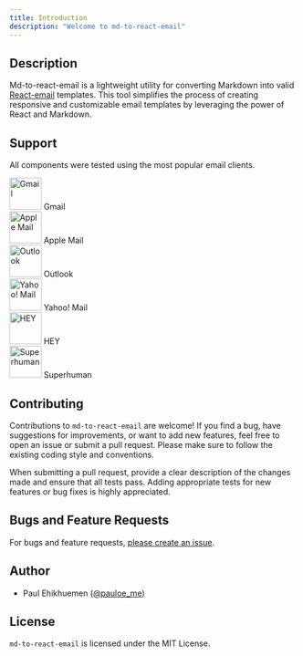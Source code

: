 ```yaml
---
title: Introduction
description: "Welcome to md-to-react-email"
---
```


## Description

Md-to-react-email is a lightweight utility for converting Markdown into valid [React-email](https://react.email) templates. This tool simplifies the process of creating responsive and customizable email templates by leveraging the power of React and Markdown.

## Support

All components were tested using the most popular email clients.

<div
  role="list"
  className="grid py-2 list-none border rounded-xl text-sm"
  style={{
    gridTemplateColumns: "repeat(auto-fit, minmax(100px, 1fr))",
    columnGap: "0.5rem",
    borderColor: "rgb(30 41 59/1)",
  }}
>
  <div className="text-center block not-prose group relative my-2 ring-2 ring-transparent overflow-hidden">
    <img
      src="https://react.email/static/icons/gmail.svg"
      width="56px"
      height="56px"
      alt="Gmail"
      className="mx-auto mb-1"
    />
    Gmail
  </div>
  <div className="text-center block not-prose group relative my-2 ring-2 ring-transparent overflow-hidden">
    <img
      src="https://react.email/static/icons/apple-mail.svg"
      width="56px"
      height="56px"
      alt="Apple Mail"
      className="mx-auto mb-1"
    />
    Apple Mail
  </div>
  <div className="text-center block not-prose group relative my-2 ring-2 ring-transparent overflow-hidden">
    <img
      src="https://react.email/static/icons/outlook.svg"
      width="56px"
      height="56px"
      alt="Outlook"
      className="mx-auto mb-1"
    />
    Outlook
  </div>
  <div className="text-center block not-prose group relative my-2 ring-2 ring-transparent overflow-hidden">
    <img
      src="https://react.email/static/icons/yahoo-mail.svg"
      width="56px"
      height="56px"
      alt="Yahoo! Mail"
      className="mx-auto mb-1"
    />
    Yahoo! Mail
  </div>
  <div className="text-center block not-prose group relative my-2 ring-2 ring-transparent overflow-hidden">
    <img
      src="https://react.email/static/icons/hey.svg"
      width="56px"
      height="56px"
      alt="HEY"
      className="mx-auto mb-1"
    />
    HEY
  </div>
  <div className="text-center block not-prose group relative my-2 ring-2 ring-transparent overflow-hidden">
    <img
      src="https://react.email/static/icons/superhuman.svg"
      width="56px"
      height="56px"
      alt="Superhuman"
      className="mx-auto mb-1"
    />
    Superhuman
  </div>
</div>

## Contributing

Contributions to `md-to-react-email` are welcome! If you find a bug, have suggestions for improvements, or want to add new features, feel free to open an issue or submit a pull request. Please make sure to follow the existing coding style and conventions.

When submitting a pull request, provide a clear description of the changes made and ensure that all tests pass. Adding appropriate tests for new features or bug fixes is highly appreciated.

## Bugs and Feature Requests

For bugs and feature requests, [please create an issue](https://github.com/codeskills-dev/md-to-react-mail/issues/new/choose).

## Author

- Paul Ehikhuemen ([@pauloe_me](https://twitter.com/pauloe_me))

## License

`md-to-react-email` is licensed under the MIT License.
